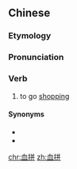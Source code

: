 ==Chinese==
{{zh-forms}}

===Etymology===
{{bor|zh|en|shopping}}

===Pronunciation===
{{zh-pron
|m=血pīn
|c=hyut3 ping3
|cat=v
}}

===Verb===
{{zh-verb}}

# to go [[shopping]]

====Synonyms====
* {{zh-l|購物}}
* {{zh-l|買東西}}

[[chr:血拼]]
[[zh:血拼]]